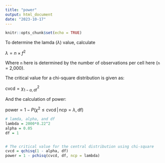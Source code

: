 ```yaml
---
title: "power"
output: html_document
date: "2023-10-17"
---
```


```r
knitr::opts_chunk$set(echo = TRUE)
```


To determine the lamda ($\lambda$) value, calculate 

$\lambda = n \times f^2$

Where `n` here is determined by the number of observations per cell here (`n` = 2,000).

The critical value for a chi-square distribution is given as:

$\text{cvcd} = \chi^2_{1-\alpha, \text{df}}$

And the calculation of power:

$\text{power} = 1 - P\left(\chi^2 \leq \text{cvcd} \,|\, \text{ncp} = \lambda, \text{df}\right)$

```r
# lamda, alpha, and df
lambda = 2000*0.22^2
alpha = 0.05
df = 1


# The critical value for the central distribution using chi-square
cvcd = qchisq(1 - alpha, df)
power = 1 - pchisq(cvcd, df, ncp = lambda)

```